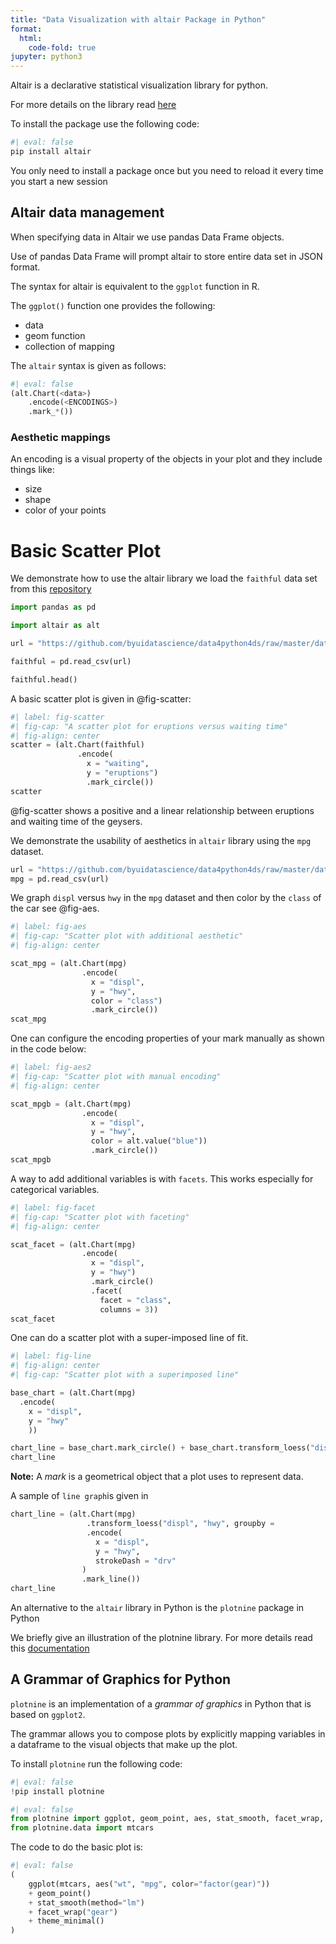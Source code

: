 ```yaml
---
title: "Data Visualization with altair Package in Python"
format:
  html: 
    code-fold: true
jupyter: python3
---
```


Altair is a declarative statistical visualization library for python.

For more details on the library read [here](https://altair-viz.github.io/)

To install the package use the following code:

```python
#| eval: false
pip install altair
```

You only need to install a package once but you need to reload it every time you start a new session

## Altair data management

When specifying data in Altair we use pandas Data Frame objects.

Use of pandas Data Frame will prompt altair to store entire data set in JSON format.


The syntax for altair is equivalent to the `ggplot` function in R.

The `ggplot()` function one provides the following:

- data
- geom function
- collection of mapping

The `altair` syntax is given as follows:

```python
#| eval: false
(alt.Chart(<data>)
    .encode(<ENCODINGS>)
    .mark_*())
```

### Aesthetic mappings

An encoding is a visual property of the objects in your plot and they include things like:

- size
- shape
- color of your points

# Basic Scatter Plot

We demonstrate how to use the altair library we load the `faithful` data set from this [repository](https://github.com/byuidatascience/data4python4ds/blob/master/readme.md) 


```python
import pandas as pd

import altair as alt

url = "https://github.com/byuidatascience/data4python4ds/raw/master/data-raw/faithful/faithful.csv"

faithful = pd.read_csv(url)

faithful.head()
```


A basic scatter plot is given in @fig-scatter:

```python
#| label: fig-scatter
#| fig-cap: "A scatter plot for eruptions versus waiting time"
#| fig-align: center
scatter = (alt.Chart(faithful)
               .encode(
                 x = "waiting",
                 y = "eruptions")
                 .mark_circle())
scatter
```

@fig-scatter shows a positive and a linear relationship between eruptions and waiting time of the geysers. 

We demonstrate the usability of aesthetics in `altair` library using the `mpg` dataset.

```python
url = "https://github.com/byuidatascience/data4python4ds/raw/master/data-raw/mpg/mpg.csv"
mpg = pd.read_csv(url)
```

We graph `displ` versus `hwy` in the `mpg` dataset and then color by the `class` of the car see @fig-aes. 

```python
#| label: fig-aes
#| fig-cap: "Scatter plot with additional aesthetic"
#| fig-align: center

scat_mpg = (alt.Chart(mpg)
                .encode(
                  x = "displ",
                  y = "hwy",
                  color = "class")
                  .mark_circle())
scat_mpg
```

One can configure the encoding properties of your mark manually as shown in the code below:

```python
#| label: fig-aes2
#| fig-cap: "Scatter plot with manual encoding"
#| fig-align: center

scat_mpgb = (alt.Chart(mpg)
                .encode(
                  x = "displ",
                  y = "hwy",
                  color = alt.value("blue"))
                  .mark_circle())
scat_mpgb
```

A way to add additional variables is with `facets`. This works especially for categorical variables.

```python
#| label: fig-facet
#| fig-cap: "Scatter plot with faceting"
#| fig-align: center

scat_facet = (alt.Chart(mpg)
                .encode(
                  x = "displ",
                  y = "hwy")
                  .mark_circle()
                  .facet(
                    facet = "class",
                    columns = 3))
scat_facet
```


One can do a scatter plot with a super-imposed line of fit. 

```python
#| label: fig-line
#| fig-align: center
#| fig-cap: "Scatter plot with a superimposed line"

base_chart = (alt.Chart(mpg)
  .encode(
    x = "displ",
    y = "hwy"
    ))

chart_line = base_chart.mark_circle() + base_chart.transform_loess("displ", "hwy").mark_line()
chart_line
```


**Note:** A *mark* is a geometrical object that a plot uses to represent data. 

A sample of `line graph`is given in 


```python
chart_line = (alt.Chart(mpg)
                 .transform_loess("displ", "hwy", groupby =                          ["drv"])
                 .encode(
                   x = "displ",
                   y = "hwy",
                   strokeDash = "drv"
                )
                .mark_line())
chart_line
```

An alternative to the `altair` library in Python is the `plotnine` package in Python

We briefly give an illustration of the plotnine library. For more details read this [documentation](https://plotnine.org/)


## A Grammar of Graphics for Python

`plotnine` is an implementation of a *grammar of graphics* in Python that is based on `ggplot2`.

The grammar allows you to compose plots by explicitly mapping variables in a dataframe to the visual objects that make up the plot.

To install `plotnine` run the following code:

```python
#| eval: false
!pip install plotnine 
```

```python
#| eval: false
from plotnine import ggplot, geom_point, aes, stat_smooth, facet_wrap, theme_minimal
from plotnine.data import mtcars
```

The code to do the basic plot is:

```python
#| eval: false
(
    ggplot(mtcars, aes("wt", "mpg", color="factor(gear)"))
    + geom_point()
    + stat_smooth(method="lm")
    + facet_wrap("gear")
    + theme_minimal()
)
```

